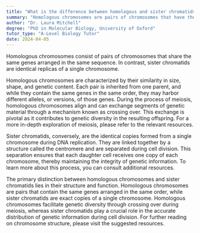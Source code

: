 ```yaml
---
title: "What is the difference between homologous and sister chromatids?"
summary: "Homologous chromosomes are pairs of chromosomes that have the same genes in the same order. Sister chromatids are identical copies of a single chromosome."
author: "Dr. Laura Mitchell"
degree: "PhD in Molecular Biology, University of Oxford"
tutor_type: "A-Level Biology Tutor"
date: 2024-04-05
---
```


Homologous chromosomes consist of pairs of chromosomes that share the same genes arranged in the same sequence. In contrast, sister chromatids are identical replicas of a single chromosome.

Homologous chromosomes are characterized by their similarity in size, shape, and genetic content. Each pair is inherited from one parent, and while they contain the same genes in the same order, they may harbor different alleles, or versions, of those genes. During the process of meiosis, homologous chromosomes align and can exchange segments of genetic material through a mechanism known as crossing over. This exchange is pivotal as it contributes to genetic diversity in the resulting offspring. For a more in-depth exploration of meiosis, please refer to the relevant resources.

Sister chromatids, conversely, are the identical copies formed from a single chromosome during DNA replication. They are linked together by a structure called the centromere and are separated during cell division. This separation ensures that each daughter cell receives one copy of each chromosome, thereby maintaining the integrity of genetic information. To learn more about this process, you can consult additional resources.

The primary distinction between homologous chromosomes and sister chromatids lies in their structure and function. Homologous chromosomes are pairs that contain the same genes arranged in the same order, while sister chromatids are exact copies of a single chromosome. Homologous chromosomes facilitate genetic diversity through crossing over during meiosis, whereas sister chromatids play a crucial role in the accurate distribution of genetic information during cell division. For further reading on chromosome structure, please visit the suggested resources.
    